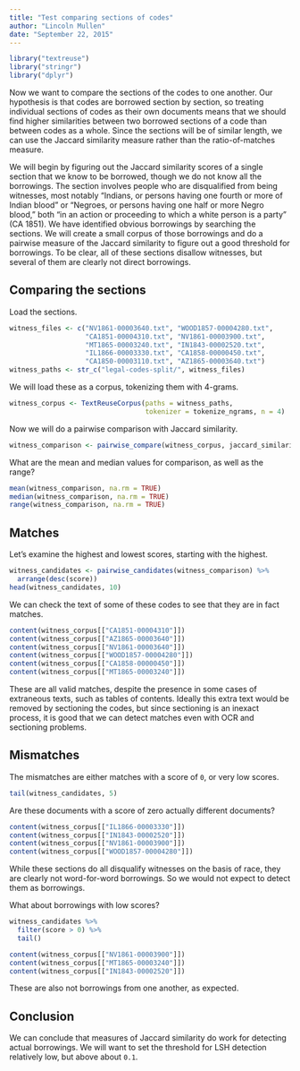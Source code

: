 ```yaml
---
title: "Test comparing sections of codes"
author: "Lincoln Mullen"
date: "September 22, 2015"
---
```


```r
library("textreuse")
library("stringr")
library("dplyr")
```

Now we want to compare the sections of the codes to one another. Our hypothesis is that codes are borrowed section by section, so treating individual sections of codes as their own documents means that we should find higher similarities between two borrowed sections of a code than between codes as a whole. Since the sections will be of similar length, we can use the Jaccard similarity measure rather than the ratio-of-matches measure.

We will begin by figuring out the Jaccard similarity scores of a single section that we know to be borrowed, though we do not know all the borrowings. The section involves people who are disqualified from being witnesses, most notably "Indians, or persons having one fourth or more of Indian blood" or "Negroes, or persons having one half or more Negro blood," both "in an action or proceeding to which a white person is a party" (CA 1851). We have identified obvious borrowings by searching the sections. We will create a small corpus of those borrowings and do a pairwise measure of the Jaccard similarity to figure out a good threshold for borrowings. To be clear, all of these sections disallow witnesses, but several of them are clearly not direct borrowings.

## Comparing the sections

Load the sections.

```r
witness_files <- c("NV1861-00003640.txt", "WOOD1857-00004280.txt",
                   "CA1851-00004310.txt", "NV1861-00003900.txt", 
                   "MT1865-00003240.txt", "IN1843-00002520.txt",
                   "IL1866-00003330.txt", "CA1858-00000450.txt", 
                   "CA1850-00003110.txt", "AZ1865-00003640.txt")
witness_paths <- str_c("legal-codes-split/", witness_files)
```

We will load these as a corpus, tokenizing them with 4-grams.

```r
witness_corpus <- TextReuseCorpus(paths = witness_paths, 
                                  tokenizer = tokenize_ngrams, n = 4)
```

Now we will do a pairwise comparison with Jaccard similarity.

```r
witness_comparison <- pairwise_compare(witness_corpus, jaccard_similarity)
```

What are the mean and median values for comparison, as well as the range?

```r
mean(witness_comparison, na.rm = TRUE)
median(witness_comparison, na.rm = TRUE)
range(witness_comparison, na.rm = TRUE)
```

## Matches

Let's examine the highest and lowest scores, starting with the highest.

```r
witness_candidates <- pairwise_candidates(witness_comparison) %>% 
  arrange(desc(score))
head(witness_candidates, 10)
```

We can check the text of some of these codes to see that they are in fact matches.

```r
content(witness_corpus[["CA1851-00004310"]])
content(witness_corpus[["AZ1865-00003640"]])
content(witness_corpus[["NV1861-00003640"]])
content(witness_corpus[["WOOD1857-00004280"]])
content(witness_corpus[["CA1858-00000450"]])
content(witness_corpus[["MT1865-00003240"]])
```

These are all valid matches, despite the presence in some cases of extraneous texts, such as tables of contents. Ideally this extra text would be removed by sectioning the codes, but since sectioning is an inexact process, it is good that we can detect matches even with OCR and sectioning problems.

## Mismatches

The mismatches are either matches with a score of `0`, or very low scores.

```r
tail(witness_candidates, 5)
```

Are these documents with a score of zero actually different documents?

```r
content(witness_corpus[["IL1866-00003330"]])
content(witness_corpus[["IN1843-00002520"]])
content(witness_corpus[["NV1861-00003900"]])
content(witness_corpus[["WOOD1857-00004280"]])
```

While these sections do all disqualify witnesses on the basis of race, they are clearly not word-for-word borrowings. So we would not expect to detect them as borrowings.

What about borrowings with low scores?

```r
witness_candidates %>% 
  filter(score > 0) %>% 
  tail()
```

```r
content(witness_corpus[["NV1861-00003900"]])
content(witness_corpus[["MT1865-00003240"]])
content(witness_corpus[["IN1843-00002520"]])
```

These are also not borrowings from one another, as expected.

## Conclusion

We can conclude that measures of Jaccard similarity do work for detecting actual borrowings. We will want to set the threshold for LSH detection relatively low, but above about `0.1`.
